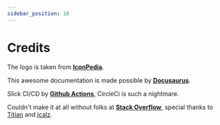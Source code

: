 ```yaml
---
sidebar_position: 10
---
```


# Credits

The logo is taken from **[IconPedia](https://www.iconspedia.com/icon/firelord-ozai-icon-25958.html)**.

This awesome documentation is made possible by **[Docusaurus](https://docusaurus.io/docs)**.

Slick CI/CD by **[Github Actions](https://github.com/features/actions/)**, CircleCi is such a nightmare.

Couldn't make it at all without folks at **[Stack Overflow](https://stackoverflow.com/)**, special thanks to [Titian](https://stackoverflow.com/users/125734/titian-cernicova-dragomir) and [jcalz](https://stackoverflow.com/users/2887218/jcalz).
